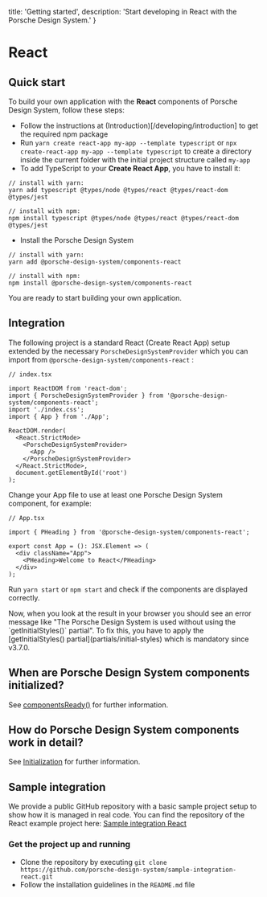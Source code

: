 
  title: 'Getting started',
  description: 'Start developing in React with the Porsche Design System.'
}

# React

## Quick start

To build your own application with the **React** components of Porsche Design System, follow these steps:

- Follow the instructions at (Introduction)[/developing/introduction] to get the required npm package
- Run `yarn create react-app my-app --template typescript` or `npx create-react-app my-app --template typescript` to
create a directory inside the current folder with the initial project structure called `my-app`
- To add TypeScript to your **Create React App**, you have to install it:

```shell script
// install with yarn:
yarn add typescript @types/node @types/react @types/react-dom @types/jest

// install with npm:
npm install typescript @types/node @types/react @types/react-dom @types/jest
```

- Install the Porsche Design System

```shell script
// install with yarn:
yarn add @porsche-design-system/components-react

// install with npm:
npm install @porsche-design-system/components-react
```

You are ready to start building your own application.

## Integration

The following project is a standard React (Create React App) setup extended by the necessary
`PorscheDesignSystemProvider` which you can import from `@porsche-design-system/components-react` :

```tsx
// index.tsx

import ReactDOM from 'react-dom';
import { PorscheDesignSystemProvider } from '@porsche-design-system/components-react';
import './index.css';
import { App } from './App';

ReactDOM.render(
  <React.StrictMode>
    <PorscheDesignSystemProvider>
      <App />
    </PorscheDesignSystemProvider>
  </React.StrictMode>,
  document.getElementById('root')
);
```

Change your App file to use at least one Porsche Design System component, for example:

```tsx
// App.tsx

import { PHeading } from '@porsche-design-system/components-react';

export const App = (): JSX.Element => (
  <div className="App">
    <PHeading>Welcome to React</PHeading>
  </div>
);
```

Run `yarn start` or `npm start` and check if the components are displayed correctly.

<Notification heading="Attention" headingTag="h3" state="warning">
  Now, when you look at the result in your browser you should see an error message like
  "The Porsche Design System is used without using the `getInitialStyles()` partial".
  To fix this, you have to apply the [getInitialStyles() partial](partials/initial-styles) which is mandatory since v3.7.0.
</Notification>

## When are Porsche Design System components initialized?

See [componentsReady()](developing/components-ready) for further information.

## How do Porsche Design System components work in detail?

See [Initialization](must-know/initialization/introduction) for further information.

## Sample integration

We provide a public GitHub repository with a basic sample project setup to show how it is managed in real code.
You can find the repository of the React example project here:
[Sample integration React](https://github.com/porsche-design-system/sample-integration-react)

### Get the project up and running

- Clone the repository by executing
`git clone https://github.com/porsche-design-system/sample-integration-react.git`
- Follow the installation guidelines in the `README.md` file

